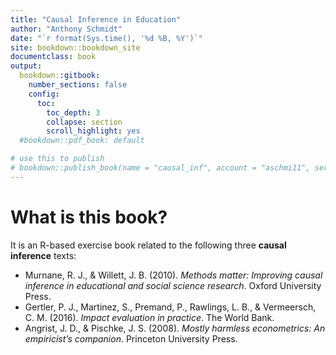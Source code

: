 ```yaml
---
title: "Causal Inference in Education"
author: "Anthony Schmidt"
date: "`r format(Sys.time(), '%d %B, %Y')`"
site: bookdown::bookdown_site
documentclass: book
output:
  bookdown::gitbook:
    number_sections: false
    config:
      toc:
        toc_depth: 3
        collapse: section
        scroll_highlight: yes
  #bookdown::pdf_book: default

# use this to publish
# bookdown::publish_book(name = "causal_inf", account = "aschmi11", server = NULL, render = c("none", "local", "server"))
---
```


# What is this book?

It is an R-based exercise book related to the following three **causal inference** texts:


  * Murnane, R. J., & Willett, J. B. (2010). *Methods matter: Improving causal inference in educational and social science research*. Oxford University Press.
* Gertler, P. J., Martinez, S., Premand, P., Rawlings, L. B., & Vermeersch, C. M. (2016). *Impact evaluation in practice*. The World Bank.
* Angrist, J. D., & Pischke, J. S. (2008). *Mostly harmless econometrics: An empiricist's companion*. Princeton University Press.